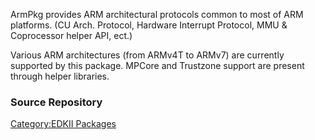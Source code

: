 ArmPkg provides ARM architectural protocols common to most of ARM platforms.  (CU Arch. Protocol, Hardware Interrupt Protocol, MMU & Coprocessor helper API, ect.) 

Various ARM architectures (from ARMv4T to ARMv7) are currently supported by this package. MPCore and Trustzone support are present through helper libraries. 

===Source Repository===
{{Edk2SubPkg|ArmPkg}}


[[Category:EDKII Packages]]
<!-- [[Category:ARM]] -->
<!-- [[Category:EDKII]] -->